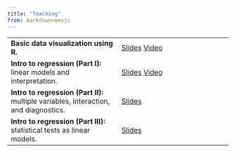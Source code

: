 ```yaml
---
title: "Teaching"
from: markdown+emoji
---
```


|  |  |
| - | - |
| **Basic data visualization using R.** | [Slides](https://docs.google.com/presentation/d/1T2KTEdk1h18oxic728BqI4UvW6P0OZyvP7VUZKXsM8E/edit#slide=id.p){.btn .btn-outline-primary} [Video](https://www.youtube.com/watch?v=4G4mvSWvwWo){.btn .btn-outline-danger} | 
| **Intro to regression (Part I):** linear models and interpretation. | [Slides](https://docs.google.com/presentation/d/1gTLq3FsRxv_kkgXCOiWPrVug2eOeP73gDnsdGnR5obc/edit#slide=id.g740a5ad5f6_0_0){.btn .btn-outline-primary} [Video](https://www.youtube.com/watch?v=KekLyPeet3k){.btn .btn-outline-danger} | 
| **Intro to regression (Part II):** multiple variables, interaction, and diagnostics. | [Slides](https://docs.google.com/presentation/d/1P2g1P21lUjEHzIa7m__Ie-dnZHmmmotqGZ8z2ME9Tzw/edit#slide=id.g7a70e009d0_0_0){.btn .btn-outline-primary} |
| **Intro to regression (Part III):** statistical tests as linear models. | [Slides](https://docs.google.com/presentation/d/1YH7PUMvG9aT4oojNtZz6oz7Dsnj_di0da34XDgR5dVs/edit#slide=id.g7bf758ea38_0_0){.btn .btn-outline-primary} |